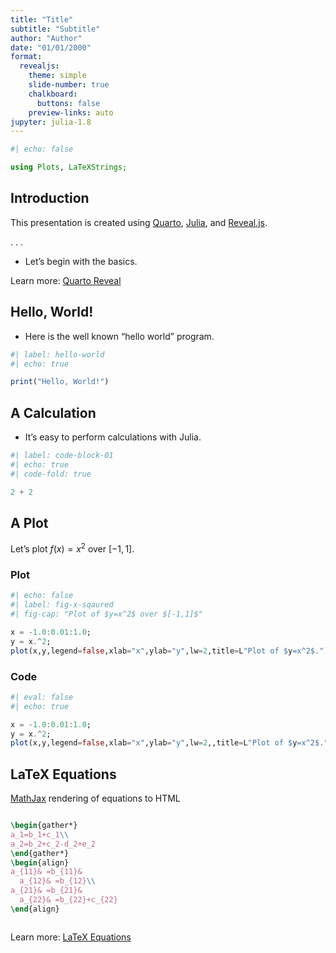```yaml
---
title: "Title"
subtitle: "Subtitle"
author: "Author"
date: "01/01/2000"
format:
  revealjs: 
    theme: simple
    slide-number: true
    chalkboard: 
      buttons: false
    preview-links: auto
jupyter: julia-1.8
---
```


```julia
#| echo: false

using Plots, LaTeXStrings;
```

## Introduction 

This presentation is created using [Quarto](https://quarto.org/), [Julia](https://julialang.org/), and [Reveal.js](https://revealjs.com).

. . . 

- Let's begin with the basics. 

::: footer
Learn more: [Quarto Reveal](https://quarto.org/docs/presentations/revealjs/)
:::

## Hello, World!

- Here is the well known "hello world" program. 


```julia
#| label: hello-world
#| echo: true

print("Hello, World!")
```

## A Calculation

- It's easy to perform calculations with Julia. 

```julia
#| label: code-block-01
#| echo: true
#| code-fold: true

2 + 2
```


## A Plot

Let's plot $f(x)=x^2$ over $[-1,1]$.

::: {.panel-tabset}

### Plot

```julia

#| echo: false
#| label: fig-x-sqaured
#| fig-cap: "Plot of $y=x^2$ over $[-1,1]$"

x = -1.0:0.01:1.0;
y = x.^2;
plot(x,y,legend=false,xlab="x",ylab="y",lw=2,title=L"Plot of $y=x^2$.")

```

### Code

```julia

#| eval: false
#| echo: true 

x = -1.0:0.01:1.0;
y = x.^2;
plot(x,y,legend=false,xlab="x",ylab="y",lw=2,,title=L"Plot of $y=x^2$.")

```

:::

## LaTeX Equations

[MathJax](https://www.mathjax.org/) rendering of equations to HTML

::: columns
::: {.column width="40%"}
``` tex
\begin{gather*}
a_1=b_1+c_1\\
a_2=b_2+c_2-d_2+e_2
\end{gather*}
\begin{align}
a_{11}& =b_{11}&
  a_{12}& =b_{12}\\
a_{21}& =b_{21}&
  a_{22}& =b_{22}+c_{22}
\end{align}
```
:::

::: {.column width="60%"}
```{=tex}
\begin{gather*}
a_1=b_1+c_1\\
a_2=b_2+c_2-d_2+e_2
\end{gather*}
```
```{=tex}
\begin{align}
a_{11}& =b_{11}&
  a_{12}& =b_{12}\\
a_{21}& =b_{21}&
  a_{22}& =b_{22}+c_{22}
\end{align}
```
:::
:::

::: footer
Learn more: [LaTeX Equations](https://quarto.org/docs/authoring/markdown-basics.html#equations)
:::
